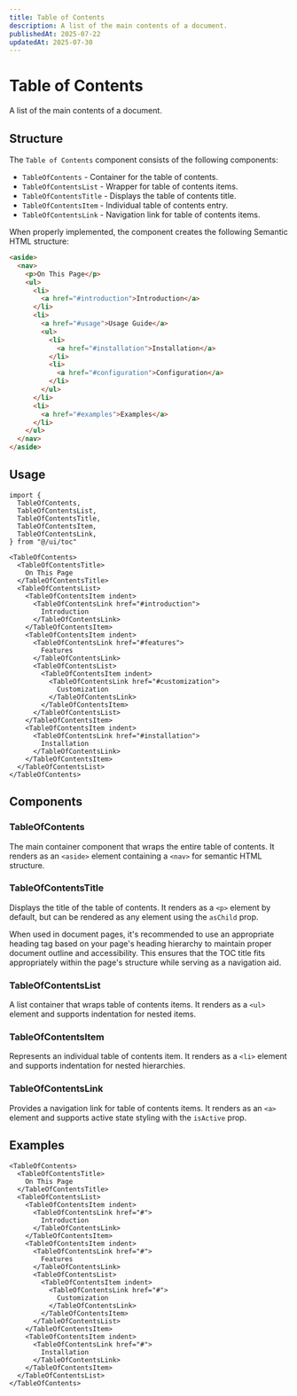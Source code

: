 ```yaml
---
title: Table of Contents
description: A list of the main contents of a document.
publishedAt: 2025-07-22
updatedAt: 2025-07-30
---
```



# Table of Contents

A list of the main contents of a document.

## Structure

The `Table of Contents` component consists of the following components:

- `TableOfContents` - Container for the table of contents.
- `TableOfContentsList` - Wrapper for table of contents items.
- `TableOfContentsTitle` - Displays the table of contents title.
- `TableOfContentsItem` - Individual table of contents entry.
- `TableOfContentsLink` - Navigation link for table of contents items.

When properly implemented, the component creates the following Semantic HTML structure:

```html
<aside>
  <nav>
    <p>On This Page</p>
    <ul>
      <li>
        <a href="#introduction">Introduction</a>
      </li>
      <li>
        <a href="#usage">Usage Guide</a>
        <ul>
          <li>
            <a href="#installation">Installation</a>
          </li>
          <li>
            <a href="#configuration">Configuration</a>
          </li>
        </ul>
      </li>
      <li>
        <a href="#examples">Examples</a>
      </li>
    </ul>
  </nav>
</aside>
```

## Usage

```tsx
import {
  TableOfContents,
  TableOfContentsList,
  TableOfContentsTitle,
  TableOfContentsItem,
  TableOfContentsLink,
} from "@/ui/toc"

<TableOfContents>
  <TableOfContentsTitle>
    On This Page
  </TableOfContentsTitle>
  <TableOfContentsList>
    <TableOfContentsItem indent>
      <TableOfContentsLink href="#introduction">
        Introduction
      </TableOfContentsLink>
    </TableOfContentsItem>
    <TableOfContentsItem indent>
      <TableOfContentsLink href="#features">
        Features
      </TableOfContentsLink>
      <TableOfContentsList>
        <TableOfContentsItem indent>
          <TableOfContentsLink href="#customization">
            Customization
          </TableOfContentsLink>
        </TableOfContentsItem>
      </TableOfContentsList>
    </TableOfContentsItem>
    <TableOfContentsItem indent>
      <TableOfContentsLink href="#installation">
        Installation
      </TableOfContentsLink>
    </TableOfContentsItem>
  </TableOfContentsList>
</TableOfContents>
```

## Components

### TableOfContents

The main container component that wraps the entire table of contents. It renders as an `<aside>` element containing a `<nav>` for semantic HTML structure.

### TableOfContentsTitle

Displays the title of the table of contents. It renders as a `<p>` element by default, but can be rendered as any element using the `asChild` prop. 

When used in document pages, it's recommended to use an appropriate heading tag based on your page's heading hierarchy to maintain proper document outline and accessibility. This ensures that the TOC title fits appropriately within the page's structure while serving as a navigation aid.

### TableOfContentsList

A list container that wraps table of contents items. It renders as a `<ul>` element and supports indentation for nested items.

### TableOfContentsItem

Represents an individual table of contents item. It renders as a `<li>` element and supports indentation for nested hierarchies.

### TableOfContentsLink

Provides a navigation link for table of contents items. It renders as an `<a>` element and supports active state styling with the `isActive` prop.

## Examples

```tsx live=true
<TableOfContents>
  <TableOfContentsTitle>
    On This Page
  </TableOfContentsTitle>
  <TableOfContentsList>
    <TableOfContentsItem indent>
      <TableOfContentsLink href="#">
        Introduction
      </TableOfContentsLink>
    </TableOfContentsItem>
    <TableOfContentsItem indent>
      <TableOfContentsLink href="#">
        Features
      </TableOfContentsLink>
      <TableOfContentsList>
        <TableOfContentsItem indent>
          <TableOfContentsLink href="#">
            Customization
          </TableOfContentsLink>
        </TableOfContentsItem>
      </TableOfContentsList>
    </TableOfContentsItem>
    <TableOfContentsItem indent>
      <TableOfContentsLink href="#">
        Installation
      </TableOfContentsLink>
    </TableOfContentsItem>
  </TableOfContentsList>
</TableOfContents>
```
